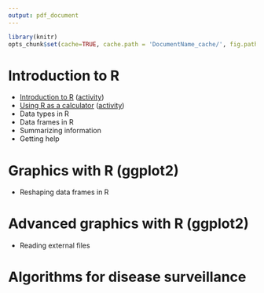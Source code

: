 ```yaml
---
output: pdf_document
---
```

<!--
%\VignetteEngine{knitr::knitr}
%\VignetteIndexEntry{Activity Index}
-->
```r
library(knitr)
opts_chunk$set(cache=TRUE, cache.path = 'DocumentName_cache/', fig.path='figure/')
```

# Introduction to R

- [Introduction to R](intro.html) ([activity](intro-activity.html))
- [Using R as a calculator](calculator.html) ([activity](calculator-activity.html))
- Data types in R
- Data frames in R
- Summarizing information
- Getting help



# Graphics with R (ggplot2)

- Reshaping data frames in R



# Advanced graphics with R (ggplot2)

- Reading external files




# Algorithms for disease surveillance
